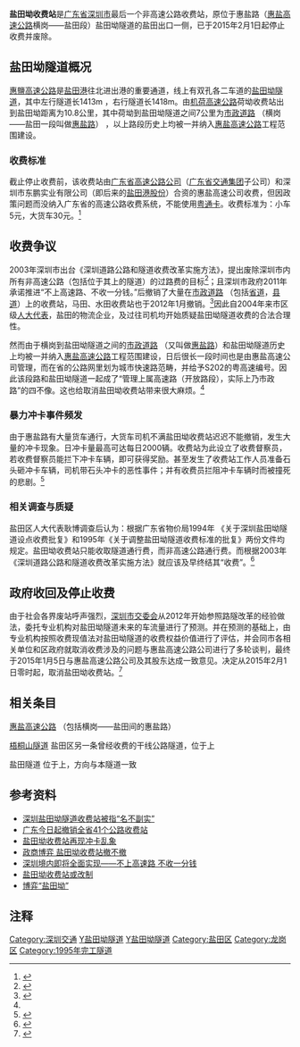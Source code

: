 '''盐田坳收费站'''是[[广东省|广东省]][[深圳市|深圳市]]最后一个非高速公路收费站，原位于惠盐路（[[惠盐高速公路|惠盐高速公路]]横岗——盐田段）盐田坳隧道的盐田出口一侧，已于2015年2月1日起停止收费并废除。

== 盐田坳隧道概况 ==
{{Infobox tunnel
|name         = 盐田坳隧道
|image        =
|caption      = 
|location     = {{CHN}}[[广东省|广东省]][[深圳市|深圳市]]
|coordinates  = 
|route        = 惠盐路
|status       = 使用中
|start        = [[深圳市|深圳市]][[龙岗区|龙岗区]][[横岗|横岗]]安良
|end          = [[深圳市|深圳市]][[盐田区|盐田区]]北山道
|startwork    = 
|open         = 1995年
|close        = 
|owner        = 惠盐高速公司（1995—2015）<br>[[深圳市政府|深圳市政府]]（2015至今）
|operator     = 
|traffic      = [[市政路|市政路]]
|character    = 
|toll         = 免费
|vpd          =
|construction = 
|length       = 左行：1413m <br>右行：1418m
|lanes        = 双孔，各2车道
|speed        = 80公里/小时
|height       =
|width        = 
}}
[[惠鹽高速公路|惠鹽高速公路]]是[[盐田港|盐田港]]往北进出港的重要通道，线上有双孔各二车道的[[盐田坳隧道|盐田坳隧道]]，其中左行隧道长1413m ，右行隧道长1418m。由[[机荷高速公路|机荷高速公路]]荷坳收费站出到盐田坳距离为10.8公里，其中荷坳到盐田坳隧道之间7公里为[[市政道路|市政道路]] （横岗——盐田一段叫做[[惠盐高速公路|惠盐路]]） ，以上路段历史上均被一并纳入[[惠盐高速公路|惠盐高速公路]]工程范围建设。

=== 收费标准 ===
截止停止收费前，该收费站由[[广东省高速公路公司|广东省高速公路公司]]（[[广东省交通集团|广东省交通集团]]子公司）和深圳市东鹏实业有限公司（即后来的[[盐田港股份|盐田港股份]]）合资的惠盐高速公司收费，但因政策问题而没纳入广东省的高速公路收费系统，不能使用[[粤通卡|粤通卡]]。收费标准为：小车5元，大货车30元。<ref name=":0">{{Cite web|url=http://news.sohu.com/20110621/n310955865.shtml|title=深圳盐田坳隧道收费站被指“名不副实”-搜狐新闻|accessdate=2018-05-04|work=news.sohu.com|archive-date=2018-06-06|archive-url=https://web.archive.org/web/20180606140619/http://news.sohu.com/20110621/n310955865.shtml|dead-url=no}}</ref>

== 收费争议 ==
2003年深圳市出台《深圳道路公路和隧道收费改革实施方法》，提出废除深圳市内所有非高速公路（包括位于其上的隧道）的过路费的目标<ref>{{Cite web|url=http://www.southcn.com/news/dishi/shenzhen/shizheng/200307230556.htm|title=南方网·广东地市新闻：深圳路隧收费改革下月实施　非高速公路不收费|accessdate=2018-05-04|work=www.southcn.com|archive-date=2005-01-23|archive-url=https://web.archive.org/web/20050123041948/http://www.southcn.com/NEWS/dishi/shenzhen/shizheng/200307230556.htm|dead-url=no}}</ref>；且深圳市政府2011年承诺推进“不上高速路、不收一分钱。”后撤销了大量在[[市政路|市政道路]] （包括[[省道|省道]]，[[县道|县道]]）上的收费站，马田、水田收费站也于2012年1月撤销。<ref>{{Cite web|url=http://jingji.cntv.cn/20111231/115265.shtml|title=深圳路隧改革圆满成功 实现"不上高速路不收一分钱"_经济台_中国网络电视台|accessdate=2018-05-04|work=jingji.cntv.cn|archive-date=2020-08-04|archive-url=https://web.archive.org/web/20200804121335/http://jingji.cntv.cn/20111231/115265.shtml|dead-url=no}}</ref>因此自2004年来市区级[[人民代表大会制度|人大代表]]，盐田的物流企业，及过往司机均开始质疑盐田坳隧道收费的合法合理性。

然而由于横岗到盐田坳隧道之间的[[市政路|市政道路]] （又叫做[[惠盐高速公路|惠盐路]]）和盐田坳隧道历史上均被一并纳入[[惠盐高速公路|惠盐高速公路]]工程范围建设，日后很长一段时间也是由惠盐高速公司管理，而在省的公路网里划为城市快速路范畴，并给予S202的粤高速编号。因此该段路和盐田坳隧道一起成了“管理上属高速路（开放路段），实际上乃市政路”的四不像。这也给取消盐田坳收费站带来很大麻烦。<ref name=":0" />

=== 暴力冲卡事件频发 ===
由于惠盐路有大量货车通行，大货车司机不满盐田坳收费站迟迟不能撤销，发生大量的冲卡现象。日冲卡量最高可达每日2000辆。收费站为此设立了收费督察员，若收费督察员能拦下冲卡车辆，即可获得奖励。甚至发生了收费站工作人员准备石头砸冲卡车辆，司机带石头冲卡的恶性事件；并有收费员拦阻冲卡车辆时而被撞死的悲剧。<ref>{{Cite web|url=http://news.sznews.com/content/2011-09/13/content_6039241.htm|title=盐田坳收费站一天两千辆车冲卡 两员工被撞死_深圳新闻网|accessdate=2018-05-04|last=申文峰|work=news.sznews.com|archive-url=https://web.archive.org/web/20110926205805/http://news.sznews.com/content/2011-09/13/content_6039241.htm|archive-date=2011-09-26|dead-url=yes}}</ref>

=== 相关调查与质疑 ===
盐田区人大代表耿博调查后认为：根据广东省物价局1994年 《关于深圳盐田坳隧道设点收费批复》和1995年《关于调整盐田坳隧道收费标准的批复》两份文件均规定。盐田坳收费站只能收取隧道通行费，而非高速公路通行费。而根据2003年《深圳道路公路和隧道收费改革实施方法》就应该及早终结其“收费”。<ref>{{Cite web|url=http://news.china.com.cn/rollnews/2011-09/14/content_10134988.htm|title=博弈“盐田坳”_新闻中心_中国网|accessdate=2018-05-04|work=news.china.com.cn|archive-date=2018-05-05|archive-url=https://web.archive.org/web/20180505065748/http://news.china.com.cn/rollnews/2011-09/14/content_10134988.htm|dead-url=no}}</ref>

== 政府收回及停止收费 ==
由于社会各界废站呼声强烈，[[深圳市交通委员会|深圳市交委会]]从2012年开始参照路隧改革的经验做法，委托专业机构对盐田坳隧道未来的车流量进行了预测。并在预测的基础上，由专业机构按照收费现值法对盐田坳隧道的收费权益价值进行了评估，并会同市各相关单位和区政府就取消收费涉及的问题与惠盐高速公路公司进行了多轮谈判，最终于2015年1月5日与惠盐高速公路公司及其股东达成一致意见。决定从2015年2月1日零时起，取消盐田坳收费站。<ref>{{Cite web|url=http://www.sznews.com/news/content/2015-01/29/content_11122187.htm|title=惠盐高速盐田坳隧道下月取消收费 比原定年限提前6年_深圳新闻_深圳新闻网|accessdate=2018-05-04|work=www.sznews.com|archive-url=https://web.archive.org/web/20180504225600/http://www.sznews.com/news/content/2015-01/29/content_11122187.htm|archive-date=2018-05-04|dead-url=yes}}</ref>

== 相关条目 ==
[[惠盐高速公路|惠盐高速公路]] （包括横岗——盐田间的惠盐路）

[[梧桐山隧道|梧桐山隧道]]  盐田区另一条曾经收费的干线公路隧道，位于{{中国省道名|360|[[罗沙路|罗沙路]]}}上

盐田隧道  位于{{China Expwy Name|G0422|[[盐排高速公路|盐排高速公路]]}}上，方向与本隧道一致

==参考资料==

*[http://news.sohu.com/20110621/n310955865.shtml 深圳盐田坳隧道收费站被指“名不副实”] {{Wayback|url=http://news.sohu.com/20110621/n310955865.shtml |date=20180606140619 }}
*[http://news.sina.com.cn/c/2012-01-08/053123764151.shtml 广东今日起撤销全省41个公路收费站] {{Wayback|url=http://news.sina.com.cn/c/2012-01-08/053123764151.shtml |date=20120118134026 }}
*[https://web.archive.org/web/20130924201256/http://www.s1979.com/news/china/201201/3024862530.shtml 盐田坳收费站再现冲卡乱象]
*[http://news.jschina.com.cn/system/2011/09/28/011755228_01.shtml 政商博弈 盐田坳收费站撤不撤]
*[https://web.archive.org/web/20110425164245/http://gzdaily.dayoo.com/html/2011-03/31/content_1308514.htm 深圳境内即将全面实现——不上高速路 不收一分钱]
*[http://news.sina.com.cn/o/2012-02-10/041023910378.shtml 盐田坳收费站或改制] {{Wayback|url=http://news.sina.com.cn/o/2012-02-10/041023910378.shtml |date=20160304214836 }}
*[http://news.china.com.cn/rollnews/2011-09/14/content_10134988.htm 博弈“盐田坳”] {{Wayback|url=http://news.china.com.cn/rollnews/2011-09/14/content_10134988.htm |date=20180505065748 }}

== 注释 ==
<references />
[[Category:深圳交通|Category:深圳交通]]
[[Category:深圳隧道|Y盐田坳隧道]]
[[Category:中国公路隧道|Y盐田坳隧道]]
[[Category:盐田区|Category:盐田区]]
[[Category:龙岗区|Category:龙岗区]]
[[Category:1995年完工隧道|Category:1995年完工隧道]]